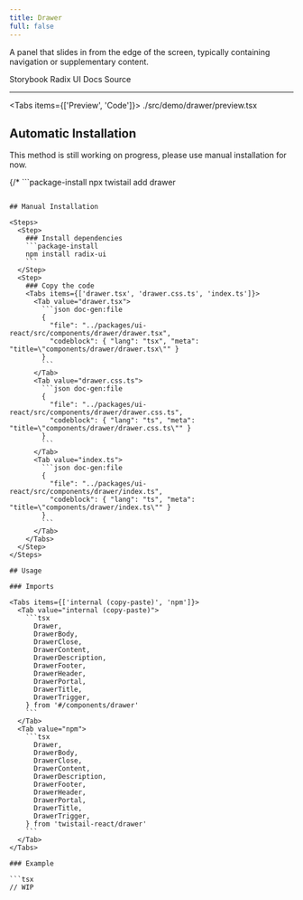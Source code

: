 ```yaml
---
title: Drawer
full: false
---
```


A panel that slides in from the edge of the screen, typically containing navigation or supplementary content.

<Badges>
  <BadgeLink href="https://storybook.twistail.com/?path=/docs/base-components-drawer--default" external>
    Storybook
  </BadgeLink>
  <BadgeLink href="https://www.radix-ui.com/primitives/docs/components/dialog#api-reference" external>
    Radix UI Docs
  </BadgeLink>
  <BadgeLink href="https://github.com/riipandi/twistail/tree/main/packages/ui-react/src/components/drawer" external>
    Source
  </BadgeLink>
</Badges>

---


<Tabs items={['Preview', 'Code']}>
  <Tab value="Preview" className="rounded-b-xl flex min-h-44 flex-wrap items-center justify-center gap-4 py-20 not-prose">
    <Demo />
  </Tab>
  <Tab value="Code">
    <include cwd lang="tsx">./src/demo/drawer/preview.tsx</include>
  </Tab>
</Tabs>

## Automatic Installation

<Callout type='warn'>
  This method is still working on progress, please use manual installation for now.
</Callout>

{/* ```package-install
npx twistail add drawer
``` */}

## Manual Installation

<Steps>
  <Step>
    ### Install dependencies
    ```package-install
    npm install radix-ui
    ```
  </Step>
  <Step>
    ### Copy the code
    <Tabs items={['drawer.tsx', 'drawer.css.ts', 'index.ts']}>
      <Tab value="drawer.tsx">
        ```json doc-gen:file
        {
          "file": "../packages/ui-react/src/components/drawer/drawer.tsx",
          "codeblock": { "lang": "tsx", "meta": "title=\"components/drawer/drawer.tsx\"" }
        }
        ```
      </Tab>
      <Tab value="drawer.css.ts">
        ```json doc-gen:file
        {
          "file": "../packages/ui-react/src/components/drawer/drawer.css.ts",
          "codeblock": { "lang": "ts", "meta": "title=\"components/drawer/drawer.css.ts\"" }
        }
        ```
      </Tab>
      <Tab value="index.ts">
        ```json doc-gen:file
        {
          "file": "../packages/ui-react/src/components/drawer/index.ts",
          "codeblock": { "lang": "ts", "meta": "title=\"components/drawer/index.ts\"" }
        }
        ```
      </Tab>
    </Tabs>
  </Step>
</Steps>

## Usage

### Imports

<Tabs items={['internal (copy-paste)', 'npm']}>
  <Tab value="internal (copy-paste)">
    ```tsx
      Drawer,
      DrawerBody,
      DrawerClose,
      DrawerContent,
      DrawerDescription,
      DrawerFooter,
      DrawerHeader,
      DrawerPortal,
      DrawerTitle,
      DrawerTrigger,
    } from '#/components/drawer'
    ```
  </Tab>
  <Tab value="npm">
    ```tsx
      Drawer,
      DrawerBody,
      DrawerClose,
      DrawerContent,
      DrawerDescription,
      DrawerFooter,
      DrawerHeader,
      DrawerPortal,
      DrawerTitle,
      DrawerTrigger,
    } from 'twistail-react/drawer'
    ```
  </Tab>
</Tabs>

### Example

```tsx
// WIP
```
